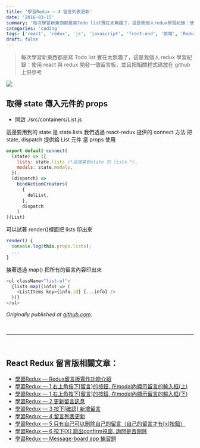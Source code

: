 ```yaml
---
title: '學習Redux — 4 留言列表更新'
date: '2016-03-15'
summary: '每次學習新東西都是寫Todo list實在太無趣了，這是我個人redux學習紀錄：使用react與redux開發一個留言板，並且把相關程式碼放在github上供參考'
categories: 'coding'
tags: ['react', 'redux', 'js', 'javascript', 'front-end', '前端', 'Redux留言板系列']
draft: false
---
```


> 每次學習新東西都是寫 Todo list 實在太無趣了，這是我個人 redux 學習紀錄：使用 react 與 redux 開發一個留言板，並且把相關程式碼放在 github 上供參考

![](/static/images/blog/react-redux-messageboard/0_VxR_oAY332hgViPe.png)

## 取得 state 傳入元件的 props

- 開啟 ./src/containers/List.js

這邊要用到的 state 是 state.lists
我們透過 react-redux 提供的 connect 方法
把 state, dispatch 提供給 List 元件 當 props 使用

```js showLineNumbers
export default connect(
  (state) => ({
    lists: state.lists /*這裡拿到state 的 lists */,
    modals: state.modals,
  }),
  (dispatch) =>
    bindActionCreators(
      {
        delList,
      },
      dispatch
    )
)(List)
```

可以試著 render()裡面把 lists 印出來

```js showLineNumbers
render() {
  console.log(this.props.lists);
  ...
}
```

接著透過 map() 把所有的留言內容印出來

```js showLineNumbers
<ul className="list-ul">
  {lists.map((info) => (
    <ListItems key={info.id} {...info} />
  ))}
</ul>
```

_Originally published at [github.com](https://github.com/justin3737/redux-message-board/issues/9)._

<br />
<hr />
<br />

## React Redux 留言版相關文章：

- <a href="/blog/react-redux-messageboard/react-redux-messageboard-0-intro">
    學習Redux — Redux留言板實作功能介紹
  </a>
- <a href="/blog/react-redux-messageboard/react-redux-messageboard-1">
    學習Redux — 1 右上角按下[留言]的按鈕, 在modal內顯示留言的輸入框(上)
  </a>
- <a href="/blog/react-redux-messageboard/react-redux-messageboard-1-2">
    學習Redux — 1 右上角按下[留言]的按鈕, 在modal內顯示留言的輸入框(下)
  </a>
- <a href="/blog/react-redux-messageboard/react-redux-messageboard-2">學習Redux — 2 更新留言訊息</a>
- <a href="/blog/react-redux-messageboard/react-redux-messageboard-3">
    學習Redux — 3 按下[確認] 新增留言
  </a>
- <a href="/blog/react-redux-messageboard/react-redux-messageboard-4">學習Redux — 4 留言列表更新</a>
- <a href="/blog/react-redux-messageboard/react-redux-messageboard-5">
    學習Redux — 5 只有自己可以刪除自己的留言（自己的留言才有[x]按鈕）
  </a>
- <a href="/blog/react-redux-messageboard/react-redux-messageboard-6">
    學習Redux — 6 按下[X] 跳出confirm視窗, 詢問是否刪除
  </a>
- <a href="/blog/react-redux-messageboard/react-redux-messageboard-7-practice/">
    學習Redux — Message-board app 練習題
  </a>
